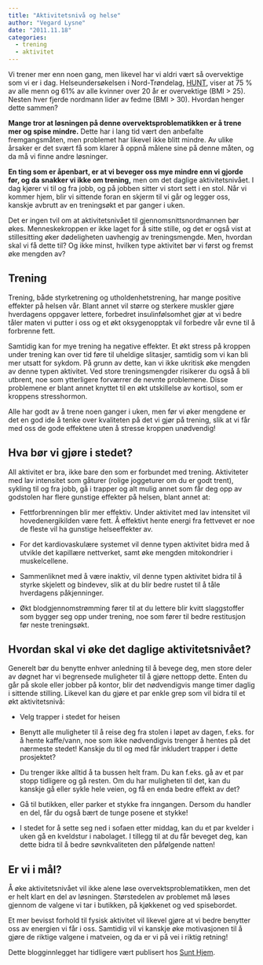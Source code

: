 ```yaml
---
title: "Aktivitetsnivå og helse"
author: "Vegard Lysne"
date: "2011.11.18"
categories:
  - trening
  - aktivitet
---
```


Vi trener mer enn noen gang, men likevel har vi aldri vært så overvektige som vi er i dag. Helseundersøkelsen i Nord-Trøndelag, [HUNT](http://www.ntnu.no/documents/10304/1130562/folkehelse-i-endring-huntrapport-2011.pdf), viser at 75 % av alle menn og 61% av alle kvinner over 20 år er overvektige (BMI \> 25). Nesten hver fjerde nordmann lider av fedme (BMI \> 30). Hvordan henger dette sammen?

**Mange tror at løsningen på denne overvektsproblematikken er å trene mer og spise mindre.** Dette har i lang tid vært den anbefalte fremgangsmåten, men problemet har likevel ikke blitt mindre. Av ulike årsaker er det svært få som klarer å oppnå målene sine på denne måten, og da må vi finne andre løsninger.

**En ting som er åpenbart, er at vi beveger oss mye mindre enn vi gjorde før, og da snakker vi ikke om trening,** men om det daglige aktivitetsnivået. I dag kjører vi til og fra jobb, og på jobben sitter vi stort sett i en stol. Når vi kommer hjem, blir vi sittende foran en skjerm til vi går og legger oss, kanskje avbrutt av en treningsøkt et par ganger i uken.

Det er ingen tvil om at aktivitetsnivået til gjennomsnittsnordmannen bør økes. Menneskekroppen er ikke laget for å sitte stille, og det er også vist at stillesitting øker dødeligheten uavhengig av treningsmengde. Men, hvordan skal vi få dette til? Og ikke minst, hvilken type aktivitet bør vi først og fremst øke mengden av?

## Trening

Trening, både styrketrening og utholdenhetstrening, har mange positive effekter på helsen vår. Blant annet vil større og sterkere muskler gjøre hverdagens oppgaver lettere, forbedret insulinfølsomhet gjør at vi bedre tåler maten vi putter i oss og et økt oksygenopptak vil forbedre vår evne til å forbrenne fett.

Samtidig kan for mye trening ha negative effekter. Et økt stress på kroppen under trening kan over tid føre til uheldige slitasjer, samtidig som vi kan bli mer utsatt for sykdom. På grunn av dette, kan vi ikke ukritisk øke mengden av denne typen aktivitet. Ved store treningsmengder risikerer du også å bli utbrent, noe som ytterligere forværrer de nevnte problemene. Disse problemene er blant annet knyttet til en økt utskillelse av kortisol, som er kroppens stresshormon.

Alle har godt av å trene noen ganger i uken, men før vi øker mengdene er det en god ide å tenke over kvaliteten på det vi gjør på trening, slik at vi får med oss de gode effektene uten å stresse kroppen unødvendig!

## Hva bør vi gjøre i stedet?

All aktivitet er bra, ikke bare den som er forbundet med trening. Aktiviteter med lav intensitet som gåturer (rolige joggeturer om du er godt trent), sykling til og fra jobb, gå i trapper og alt mulig annet som får deg opp av godstolen har flere gunstige effekter på helsen, blant annet at:

-   Fettforbrenningen blir mer effektiv. Under aktivitet med lav intensitet vil hovedenergikilden være fett. Å effektivt hente energi fra fettvevet er noe de fleste vil ha gunstige helseeffekter av.

-   For det kardiovaskulære systemet vil denne typen aktivitet bidra med å utvikle det kapillære nettverket, samt øke mengden mitokondrier i muskelcellene.

-   Sammenliknet med å være inaktiv, vil denne typen aktivitet bidra til å styrke skjelett og bindevev, slik at du blir bedre rustet til å tåle hverdagens påkjenninger.

-   Økt blodgjennomstrømming fører til at du lettere blir kvitt slaggstoffer som bygger seg opp under trening, noe som fører til bedre restitusjon før neste treningsøkt.

## Hvordan skal vi øke det daglige aktivitetsnivået?

Generelt bør du benytte enhver anledning til å bevege deg, men store deler av døgnet har vi begrensede muligheter til å gjøre nettopp dette. Enten du går på skole eller jobber på kontor, blir det nødvendigvis mange timer daglig i sittende stilling. Likevel kan du gjøre et par enkle grep som vil bidra til et økt aktivitetsnivå:

-   Velg trapper i stedet for heisen

-   Benytt alle muligheter til å reise deg fra stolen i løpet av dagen, f.eks. for å hente kaffe/vann, noe som ikke nødvendigvis trenger å hentes på det nærmeste stedet! Kanskje du til og med får inkludert trapper i dette prosjektet?

-   Du trenger ikke alltid å ta bussen helt fram. Du kan f.eks. gå av et par stopp tidligere og gå resten. Om du har muligheten til det, kan du kanskje gå eller sykle hele veien, og få en enda bedre effekt av det?

-   Gå til butikken, eller parker et stykke fra inngangen. Dersom du handler en del, får du også bært de tunge posene et stykke!

-   I stedet for å sette seg ned i sofaen etter middag, kan du et par kvelder i uken gå en kveldstur i nabolaget. I tillegg til at du får beveget deg, kan dette bidra til å bedre søvnkvaliteten den påfølgende natten!

## Er vi i mål?

Å øke aktivitetsnivået vil ikke alene løse overvektsproblematikken, men det er helt klart en del av løsningen. Størstedelen av problemet må løses gjennom de valgene vi tar i butikken, på kjøkkenet og ved spisebordet.

Et mer bevisst forhold til fysisk aktivitet vil likevel gjøre at vi bedre benytter oss av energien vi får i oss. Samtidig vil vi kanskje øke motivasjonen til å gjøre de riktige valgene i matveien, og da er vi på vei i riktig retning!

Dette blogginnlegget har tidligere vært publisert hos [Sunt Hjem](http://www.sunthjem.wordpress.com/).

